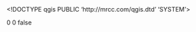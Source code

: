 <!DOCTYPE qgis PUBLIC 'http://mrcc.com/qgis.dtd' 'SYSTEM'>
<qgis version="3.22.0-Białowieża">
  <identifier></identifier>
  <parentidentifier></parentidentifier>
  <language></language>
  <type></type>
  <title></title>
  <abstract></abstract>
  <contact>
    <name></name>
    <organization></organization>
    <position></position>
    <voice></voice>
    <fax></fax>
    <email></email>
    <role></role>
  </contact>
  <links/>
  <fees></fees>
  <encoding></encoding>
  <crs>
    <spatialrefsys>
      <wkt></wkt>
      <proj4></proj4>
      <srsid>0</srsid>
      <srid>0</srid>
      <authid></authid>
      <description></description>
      <projectionacronym></projectionacronym>
      <ellipsoidacronym></ellipsoidacronym>
      <geographicflag>false</geographicflag>
    </spatialrefsys>
  </crs>
  <extent>
    <spatial minx="0" maxx="0" miny="0" maxz="0" minz="0" crs="" maxy="0" dimensions="2"/>
    <temporal>
      <period>
        <start></start>
        <end></end>
      </period>
    </temporal>
  </extent>
</qgis>
